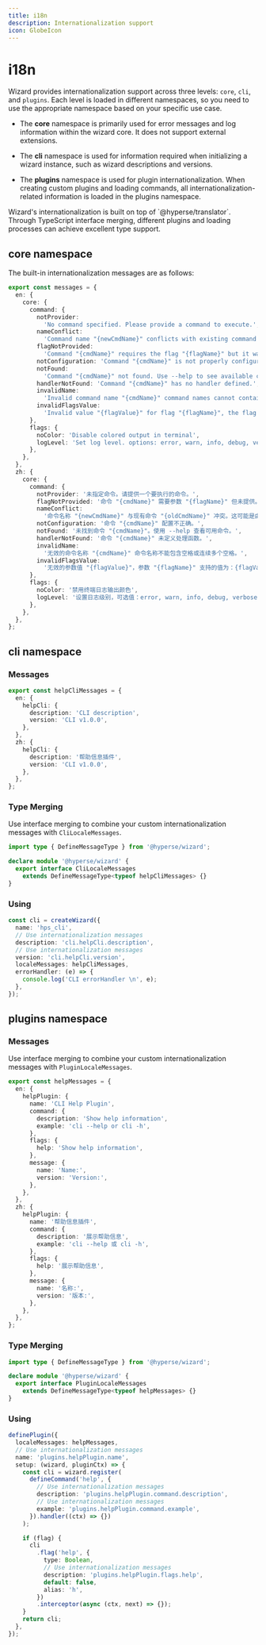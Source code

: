 ```yaml
---
title: i18n
description: Internationalization support
icon: GlobeIcon
---
```


# i18n

Wizard provides internationalization support across three levels: `core`, `cli`, and `plugins`. Each level is loaded in different namespaces, so you need to use the appropriate namespace based on your specific use case.

- The **core** namespace is primarily used for error messages and log information within the wizard core. It does not support external extensions.

- The **cli** namespace is used for information required when initializing a wizard instance, such as wizard descriptions and versions.

- The **plugins** namespace is used for plugin internationalization. When creating custom plugins and loading commands, all internationalization-related information is loaded in the plugins namespace.

<Callout>
  Wizard's internationalization is built on top of `@hyperse/translator`.
  Through TypeScript interface merging, different plugins and loading processes
  can achieve excellent type support.
</Callout>

## core namespace

The built-in internationalization messages are as follows:

```ts
export const messages = {
  en: {
    core: {
      command: {
        notProvider:
          'No command specified. Please provide a command to execute.',
        nameConflict:
          'Command name "{newCmdName}" conflicts with existing command "{oldCmdName}". This may be caused by duplicate aliases.',
        flagNotProvided:
          'Command "{cmdName}" requires the flag "{flagName}" but it was not provided.',
        notConfiguration: 'Command "{cmdName}" is not properly configured.',
        notFound:
          'Command "{cmdName}" not found. Use --help to see available commands.',
        handlerNotFound: 'Command "{cmdName}" has no handler defined.',
        invalidName:
          'Invalid command name "{cmdName}" command names cannot contain spaces or multiple consecutive spaces.',
        invalidFlagsValue:
          'Invalid value "{flagValue}" for flag "{flagName}", the flag supported values are: {flagValues}',
      },
      flags: {
        noColor: 'Disable colored output in terminal',
        logLevel: 'Set log level. options: error, warn, info, debug, verbose',
      },
    },
  },
  zh: {
    core: {
      command: {
        notProvider: '未指定命令。请提供一个要执行的命令。',
        flagNotProvided: '命令 "{cmdName}" 需要参数 "{flagName}" 但未提供。',
        nameConflict:
          '命令名称 "{newCmdName}" 与现有命令 "{oldCmdName}" 冲突。这可能是由重复的别名导致的。',
        notConfiguration: '命令 "{cmdName}" 配置不正确。',
        notFound: '未找到命令 "{cmdName}"。使用 --help 查看可用命令。',
        handlerNotFound: '命令 "{cmdName}" 未定义处理函数。',
        invalidName:
          '无效的命令名称 "{cmdName}" 命令名称不能包含空格或连续多个空格。',
        invalidFlagsValue:
          '无效的参数值 "{flagValue}"，参数 "{flagName}" 支持的值为：{flagValues}',
      },
      flags: {
        noColor: '禁用终端日志输出颜色',
        logLevel: '设置日志级别，可选值：error, warn, info, debug, verbose',
      },
    },
  },
};
```

## cli namespace

### Messages

```ts filename="messages.ts"
export const helpCliMessages = {
  en: {
    helpCli: {
      description: 'CLI description',
      version: 'CLI v1.0.0',
    },
  },
  zh: {
    helpCli: {
      description: '帮助信息插件',
      version: 'CLI v1.0.0',
    },
  },
};
```

### Type Merging

Use interface merging to combine your custom internationalization messages with `CliLocaleMessages`.

```ts filename="local.d.ts"
import type { DefineMessageType } from '@hyperse/wizard';

declare module '@hyperse/wizard' {
  export interface CliLocaleMessages
    extends DefineMessageType<typeof helpCliMessages> {}
}
```

### Using

```ts filename="cli.ts"
const cli = createWizard({
  name: 'hps_cli',
  // Use internationalization messages
  description: 'cli.helpCli.description',
  // Use internationalization messages
  version: 'cli.helpCli.version',
  localeMessages: helpCliMessages,
  errorHandler: (e) => {
    console.log('CLI errorHandler \n', e);
  },
});
```

## plugins namespace

### Messages

Use interface merging to combine your custom internationalization messages with `PluginLocaleMessages`.

```ts filename="messages.ts"
export const helpMessages = {
  en: {
    helpPlugin: {
      name: 'CLI Help Plugin',
      command: {
        description: 'Show help information',
        example: 'cli --help or cli -h',
      },
      flags: {
        help: 'Show help information',
      },
      message: {
        name: 'Name:',
        version: 'Version:',
      },
    },
  },
  zh: {
    helpPlugin: {
      name: '帮助信息插件',
      command: {
        description: '展示帮助信息',
        example: 'cli --help 或 cli -h',
      },
      flags: {
        help: '展示帮助信息',
      },
      message: {
        name: '名称:',
        version: '版本:',
      },
    },
  },
};
```

### Type Merging

```ts filename="local.d.ts"
import type { DefineMessageType } from '@hyperse/wizard';

declare module '@hyperse/wizard' {
  export interface PluginLocaleMessages
    extends DefineMessageType<typeof helpMessages> {}
}
```

### Using

```ts filename="plugin.ts"
definePlugin({
  localeMessages: helpMessages,
  // Use internationalization messages
  name: 'plugins.helpPlugin.name',
  setup: (wizard, pluginCtx) => {
    const cli = wizard.register(
      defineCommand('help', {
        // Use internationalization messages
        description: 'plugins.helpPlugin.command.description',
        // Use internationalization messages
        example: 'plugins.helpPlugin.command.example',
      }).handler((ctx) => {})
    );

    if (flag) {
      cli
        .flag('help', {
          type: Boolean,
          // Use internationalization messages
          description: 'plugins.helpPlugin.flags.help',
          default: false,
          alias: 'h',
        })
        .interceptor(async (ctx, next) => {});
    }
    return cli;
  },
});
```
